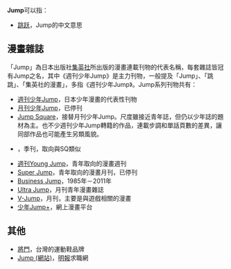 '''Jump'''可以指：
*[[跳跃|跳跃]]，Jump的中文意思

== 漫畫雜誌 ==
「Jump」為日本出版社[[集英社|集英社]]所出版的漫畫連載刊物的代表名稱，每套雜誌皆冠有Jump之名，其中《週刊少年Jump》是主力刊物，一般提及「Jump」、「跳跳」、「集英社的漫畫」，多指《週刊少年Jump》。Jump系列刊物共有：
* [[週刊少年Jump|週刊少年Jump]]，日本少年漫畫的代表性刊物
* [[月刊少年Jump|月刊少年Jump]]，已停刊
* [[Jump_Square|Jump Square]]，接替月刊少年Jump。尺度雖接近青年誌，但仍以少年誌的題材為主。也不少週刊少年Jump轉籍的作品，連載步調和單話頁數的差異，讓同部作品也可能產生另類風貌。
* {{link-ja|Jump SQ.19|ジャンプSQ.19}}，季刊，取向與SQ類似
* [[週刊Young_Jump|週刊Young Jump]]，青年取向的漫畫週刊
* [[Super_Jump|Super Jump]]，青年取向的漫畫月刊，已停刊
* [[Business_Jump|Business Jump]]，1985年－2011年
* [[Ultra_Jump|Ultra Jump]]，月刊青年漫畫雜誌
* [[V-Jump|V-Jump]]，月刊，主要是與遊戲相關的漫畫
* [[少年Jump+|少年Jump+]]，網上漫畫平台

== 其他 ==
* [[將門|將門]]，台灣的運動鞋品牌
* [[Jump_(網站)|Jump (網站)]]，[[明報|明報]]求職網

{{disambig|Cat=非中文名称消歧义}}